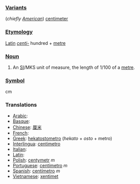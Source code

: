 === [[Variant]]s ===
(''chiefly [[w:American English|American]]'') [[centimeter]]

=== [[Etymology]] ===
[[Latin]] ''[[centi-]]'' hundred + [[metre]]

=== [[Noun]] ===
#An [[SI#Abbreviation|SI]]/MKS unit of measure, the length of 1/100 of a [[metre]].

=== [[Symbol]] ===
cm

=== Translations ===

*[[Arabic]]:
*[[Basque]]:
*[[Chinese]]: [[厘米]]
*[[French]]:
*[[Greek]]: [[hekatostometro]] (''hekato'' + ''osto'' + metro)
*[[Interlingua]]: [[centimetro]]
*[[Italian]]:
*[[Latin]]:
*[[Polish]]: [[centymetr]] ''m''
*[[Portuguese]]: [[centímetro]] ''m''
*[[Spanish]]: [[centímetro]] ''m''
*[[Vietnamese]]: [[xentimet]]